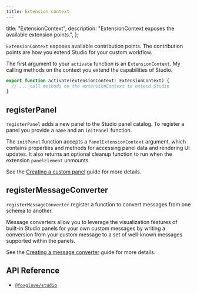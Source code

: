 ```yaml
---
title: Extension context
---
```


  title: "ExtensionContext",
  description: "ExtensionContext exposes the available extension points.",
};

`ExtensionContext` exposes available contribution points. The contribution points are how you extend Studio for your custom workflow.

The first argument to your `activate` function is an `ExtensionContext`. My calling methods on the context you extend the capabilities of Studio.

```typescript
export function activate(extensionContext: ExtensionContext) {
  // ... call methods on the extensionContext to extend Studio
}
```

## registerPanel

`registerPanel` adds a new panel to the Studio panel catalog. To register a panel you provide a `name` and an `initPanel` function.

The `initPanel` function accepts a `PanelExtensionContext` argument, which contains properties and methods for accessing panel data and rendering UI updates. It also returns an optional cleanup function to run when the extension `panelElement` unmounts.

See the [Creating a custom panel](guide-create-custom-panel) guide for more details.

## registerMessageConverter

`registerMessageConverter` register a function to convert messages from one schema to another.

Message converters allow you to leverage the visualization features of built-in Studio panels for your own custom messages by writing a conversion from your custom message to a set of well-known messages supported within the panels.

See the [Creating a message converter](guide-create-message-converter) guide for more details.

## API Reference

- [`@foxglove/studio`](https://github.com/foxglove/studio/blob/main/packages/studio)
